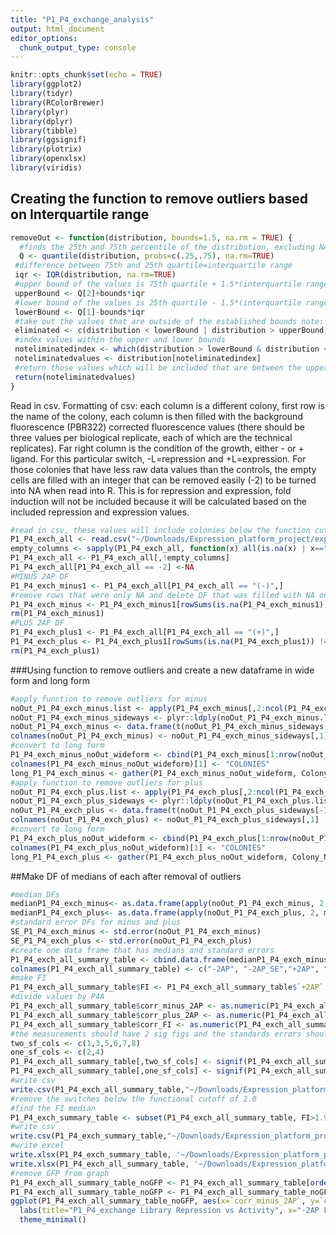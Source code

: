 ```yaml
---
title: "P1_P4_exchange_analysis"
output: html_document
editor_options: 
  chunk_output_type: console
---
```


```r
knitr::opts_chunk$set(echo = TRUE)
library(ggplot2)
library(tidyr)
library(RColorBrewer)
library(plyr)
library(dplyr)
library(tibble)
library(ggsignif)
library(plotrix)
library(openxlsx)
library(viridis)
```

## Creating the function to remove outliers based on Interquartile range
```r
removeOut <- function(distribution, bounds=1.5, na.rm = TRUE) {
  #finds the 25th and 75th percentile of the distribution, excluding NAs
  Q <- quantile(distribution, probs=c(.25,.75), na.rm=TRUE) 
 #difference between 75th and 25th quartile=interquartile range
 iqr <- IQR(distribution, na.rm=TRUE)
 #upper bound of the values is 75th quartile + 1.5*(interquartile range) note: that 1.5 can be varied by changing bound
 upperBound <- Q[2]+bounds*iqr
 #lower bound of the values is 25th quartile - 1.5*(interquartile range)
 lowerBound <- Q[1]-bounds*iqr
 #take out the values that are outside of the established bounds note: that 1.5 can be varied by changing bound
 eliminated <- c(distribution < lowerBound | distribution > upperBound)
 #index values within the upper and lower bounds
 noteliminatedindex <- which(distribution > lowerBound & distribution < upperBound)
 noteliminatedvalues <- distribution[noteliminatedindex]
 #return those values which will be included that are between the upper and lower bounds 
 return(noteliminatedvalues)
}
```

Read in csv.
Formatting of csv: each column is a different colony, first row is the name of the colony, each column is then filled with the background fluorescence (PBR322) corrected fluorescence values (there should be three values per biological replicate, each of which are the technical replicates). Far right column is the condition of the growth, either - or + ligand. For this particular switch, -L=repression and +L=expression. For those colonies that have less raw data values than the controls, the empty cells are filled with an integer that can be removed easily (-2) to be turned into NA when read into R. 
This is for repression and expression, fold induction will not be included because it will be calculated based on the included repression and expression values.
```r
#read in csv, these values will include colonies below the function cut off which has been defined here as 2.0
P1_P4_exch_all <- read.csv("~/Downloads/Expression_platform_project/expression_platform_files/library_data_files/P1_P4_exchange_data.csv", header=T)
empty_columns <- sapply(P1_P4_exch_all, function(x) all(is.na(x) | x==""))
P1_P4_exch_all <- P1_P4_exch_all[,!empty_columns]
P1_P4_exch_all[P1_P4_exch_all == -2] <-NA
#MINUS 2AP DF
P1_P4_exch_minus1 <- P1_P4_exch_all[P1_P4_exch_all == "(-)",]
#remove rows that were only NA and delete DF that was filled with NA only columns
P1_P4_exch_minus <- P1_P4_exch_minus1[rowSums(is.na(P1_P4_exch_minus1)) !=ncol(P1_P4_exch_minus1),]
rm(P1_P4_exch_minus1)
#PLUS 2AP DF
P1_P4_exch_plus1 <- P1_P4_exch_all[P1_P4_exch_all == "(+)",]
P1_P4_exch_plus <- P1_P4_exch_plus1[rowSums(is.na(P1_P4_exch_plus1)) !=ncol(P1_P4_exch_plus1),]
rm(P1_P4_exch_plus1)
```

###Using function to remove outliers and create a new dataframe in wide form and long form
```r
#apply function to remove outliers for minus
noOut_P1_P4_exch_minus.list <- apply(P1_P4_exch_minus[,2:ncol(P1_P4_exch_minus)], 2, removeOut, na.rm=TRUE)
noOut_P1_P4_exch_minus_sideways <- plyr::ldply(noOut_P1_P4_exch_minus.list, rbind)
noOut_P1_P4_exch_minus <- data.frame(t(noOut_P1_P4_exch_minus_sideways[-1]))
colnames(noOut_P1_P4_exch_minus) <- noOut_P1_P4_exch_minus_sideways[,1]
#convert to long form
P1_P4_exch_minus_noOut_wideform <- cbind(P1_P4_exch_minus[1:nrow(noOut_P1_P4_exch_minus),1],noOut_P1_P4_exch_minus[,1:ncol(noOut_P1_P4_exch_minus)])
colnames(P1_P4_exch_minus_noOut_wideform)[1] <- "COLONIES"
long_P1_P4_exch_minus <- gather(P1_P4_exch_minus_noOut_wideform, Colony_Name, Fluorescence, -COLONIES)
#apply function to remove outliers for plus
noOut_P1_P4_exch_plus.list <- apply(P1_P4_exch_plus[,2:ncol(P1_P4_exch_plus)], 2, removeOut, na.rm=TRUE)
noOut_P1_P4_exch_plus_sideways <- plyr::ldply(noOut_P1_P4_exch_plus.list, rbind)
noOut_P1_P4_exch_plus <- data.frame(t(noOut_P1_P4_exch_plus_sideways[-1]))
colnames(noOut_P1_P4_exch_plus) <- noOut_P1_P4_exch_plus_sideways[,1]
#convert to long form
P1_P4_exch_plus_noOut_wideform <- cbind(P1_P4_exch_plus[1:nrow(noOut_P1_P4_exch_plus),1],noOut_P1_P4_exch_plus[,1:ncol(noOut_P1_P4_exch_plus)])
colnames(P1_P4_exch_plus_noOut_wideform)[1] <- "COLONIES"
long_P1_P4_exch_plus <- gather(P1_P4_exch_plus_noOut_wideform, Colony_Name, Fluorescence, -COLONIES)
```

##Make DF of medians of each after removal of outliers 
```r
#median DFs
medianP1_P4_exch_minus<- as.data.frame(apply(noOut_P1_P4_exch_minus, 2, median, na.rm=TRUE))
medianP1_P4_exch_plus<- as.data.frame(apply(noOut_P1_P4_exch_plus, 2, median, na.rm=TRUE))
#standard error DFs for minus and plus
SE_P1_P4_exch_minus <- std.error(noOut_P1_P4_exch_minus)
SE_P1_P4_exch_plus <- std.error(noOut_P1_P4_exch_plus)
#create one data frame that has medians and standard errors
P1_P4_exch_all_summary_table <- cbind.data.frame(medianP1_P4_exch_minus, SE_P1_P4_exch_minus, medianP1_P4_exch_plus, SE_P1_P4_exch_plus)
colnames(P1_P4_exch_all_summary_table) <- c("-2AP", "-2AP_SE","+2AP", "+2AP_SE")
#make FI
P1_P4_exch_all_summary_table$FI <- P1_P4_exch_all_summary_table$`+2AP` / P1_P4_exch_all_summary_table$`-2AP`
#divide values by P4A
P1_P4_exch_all_summary_table$corr_minus_2AP <- as.numeric(P1_P4_exch_all_summary_table$'-2AP')/P1_P4_exch_all_summary_table[c("P4A"),c("-2AP")]
P1_P4_exch_all_summary_table$corr_plus_2AP <- as.numeric(P1_P4_exch_all_summary_table$'+2AP')/P1_P4_exch_all_summary_table[c("P4A"),c("+2AP")]
P1_P4_exch_all_summary_table$corr_FI <- as.numeric(P1_P4_exch_all_summary_table$FI)/P1_P4_exch_all_summary_table[c("P4A"),c("FI")]
#the measurements should have 2 sig figs and the standards errors should have 1 sig fig
two_sf_cols <- c(1,3,5,6,7,8)
one_sf_cols <- c(2,4)
P1_P4_exch_all_summary_table[,two_sf_cols] <- signif(P1_P4_exch_all_summary_table[,two_sf_cols],2)
P1_P4_exch_all_summary_table[,one_sf_cols] <- signif(P1_P4_exch_all_summary_table[,one_sf_cols],1)
#write csv
write.csv(P1_P4_exch_all_summary_table,"~/Downloads/Expression_platform_project/expression_platform_files/analysis/output_files/P1_P4_exchange/P1_P4_exch_all_summary_table.csv", row.names = TRUE)
#remove the switches below the functional cutoff of 2.0
#find the FI median
P1_P4_exch_summary_table <- subset(P1_P4_exch_all_summary_table, FI>1.9)
#write csv
write.csv(P1_P4_exch_summary_table,"~/Downloads/Expression_platform_project/expression_platform_files/analysis/output_files/P1_P4_exchange/P1_P4_exch_summary_table.csv", row.names = TRUE)
#write excel
write.xlsx(P1_P4_exch_summary_table, '~/Downloads/Expression_platform_project/expression_platform_files/analysis/output_files/P1_P4_exchange/P1_P4_exch_summary_table.xlsx', rowNames = TRUE)
write.xlsx(P1_P4_exch_all_summary_table, '~/Downloads/Expression_platform_project/expression_platform_files/analysis/output_files/P1_P4_exchange/P1_P4_exch_all_summary_table.xlsx', rowNames = TRUE)
#remove GFP from graph
P1_P4_exch_all_summary_table_noGFP <- P1_P4_exch_all_summary_table[order(row.names(P1_P4_exch_all_summary_table)),]
P1_P4_exch_all_summary_table_noGFP <- P1_P4_exch_all_summary_table_noGFP[-(1),]
ggplot(P1_P4_exch_all_summary_table_noGFP, aes(x=`corr_minus_2AP`, y=`corr_FI`))+ geom_point(size=2, alpha=1, show.legend = FALSE)+
  labs(title="P1_P4_exchange Library Repression vs Activity", x="-2AP Fluorescence", y="Fold Induction")+
  theme_minimal()
```
